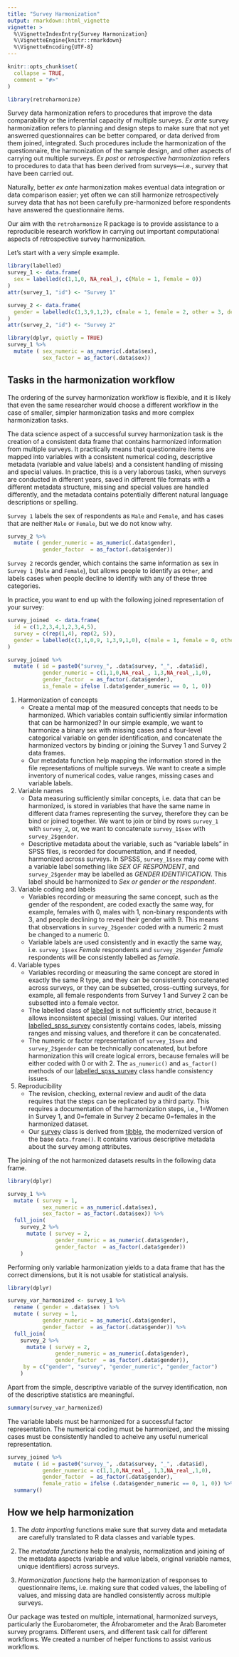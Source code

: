 ```yaml
---
title: "Survey Harmonization"
output: rmarkdown::html_vignette
vignette: >
  %\VignetteIndexEntry{Survey Harmonization}
  %\VignetteEngine{knitr::rmarkdown}
  %\VignetteEncoding{UTF-8}
---
```


```r
knitr::opts_chunk$set(
  collapse = TRUE,
  comment = "#>"
)
```

```r
library(retroharmonize)
```

Survey data harmonization refers to procedures that improve the data comparability or the inferential capacity of multiple surveys. *Ex ante* survey harmonization refers to planning and design steps to make sure that not yet answerred questionnaires can be better compared, or data derived from them joined, integrated. Such procedures include the harmonization of the questionnaire, the harmonization of the sample design, and other aspects of carrying out multiple surveys. *Ex post* or *retrospective harmonization* refers to procedures to data that has been derived from surveys---i.e., survey that have been carried out. 

Naturally, better *ex ante* harmonization makes eventual data integration or data comparison easier; yet often we can still harmonize retrospectively survey data that has not been carefully pre-harmonized before respondents have answered the questionnaire items.

Our aim with the `retroharmonize` R package is to provide assistance to a reproducible research workflow in carrying out important computational aspects of retrospective survey harmonization. 

Let's start with a very simple example.

```r
library(labelled)
survey_1 <- data.frame(
  sex = labelled(c(1,1,0, NA_real_), c(Male = 1, Female = 0))
)
attr(survey_1, "id") <- "Survey 1"

survey_2 <- data.frame(
  gender = labelled(c(1,3,9,1,2), c(male = 1, female = 2, other = 3, declined = 9))
)
attr(survey_2, "id") <- "Survey 2"
```


```r
library(dplyr, quietly = TRUE)
survey_1 %>%
  mutate ( sex_numeric = as_numeric(.data$sex), 
           sex_factor = as_factor(.data$sex))
```

## Tasks in the harmonization workflow

The ordering of the survey harmonization workflow is flexible, and it is likely that even the same researcher would choose a different workflow in the case of smaller, simpler harmonization tasks and more complex harmonization tasks.

The data science aspect of a successful survey harmonization task is the creation of a consistent data frame that contains harmonized information from multiple surveys. It practically means that questionnaire items are mapped into variables with a consistent numerical coding, descriptive metadata (variable and value labels) and a consistent handling of missing and special values. In practice, this is a very laborous tasks, when surveys are conducted in different years, saved in different file formats with a different metadata structure, missing and special values are handled differently, and the metadata contains potentially different natural language descriptions or spelling.

`Survey 1` labels the sex of respondents as `Male` and `Female`, and has cases that are neither `Male` or `Female`, but we do not know why.

```r
survey_2 %>%
  mutate ( gender_numeric = as_numeric(.data$gender), 
           gender_factor  = as_factor(.data$gender))
```

`Survey 2` records gender, which contains the same information as sex in `Survey 1` (`Male` and `Female`), but allows people to identify as `Other`, and labels cases when people decline to identify with any of these three categories.

In practice, you want to end up with the following joined representation of your survey:

```r
survey_joined  <- data.frame(
  id = c(1,2,3,4,1,2,3,4,5),
  survey = c(rep(1,4), rep(2, 5)),
  gender = labelled(c(1,1,0,9, 1,3,9,1,0), c(male = 1, female = 0, other = 3, declined = 9))
)

survey_joined %>%
  mutate ( id = paste0("survey_", .data$survey, "_", .data$id),
           gender_numeric = c(1,1,0,NA_real_, 1,3,NA_real_,1,0), 
           gender_factor  = as_factor(.data$gender), 
           is_female = ifelse (.data$gender_numeric == 0, 1, 0))
```


1.  Harmonization of concepts
    *  Create a mental map of the measured concepts that needs to be harmonized. Which variables contain sufficiently similar information that can be harmonized? In our simple example, we want to harmonize a binary sex with missing cases and a four-level categorical variable on gender identification, and concatenate the harmonized vectors by binding or joining the Survey 1 and Survey 2 data frames.
    *  Our metadata function help mapping the information stored in the file representations of multiple surveys. We want to create a simple inventory of numerical codes, value ranges, missing cases and variable labels.
2.  Variable names
    *  Data measuring sufficiently similar concepts, i.e. data that can be harmonized, is stored in variables that have the same name in different data frames representing the survey, therefore they can be bind or joined together. We want to join or bind by rows `survey_1` with `survey_2`, or, we want to concatenate `survey_1$sex` with `survey_2$gender`.
    *  Descriptive metadata about the variable, such as "variable labels" in SPSS files, is recorded for documentation, and if needed, harmonized across surveys. In SPSSS,  `survey_1$sex` may come with a variable label something like *SEX OF RESPONDENT*, and `survey_2$gender` may be labelled as *GENDER IDENTIFICATION*. This label should be harmonized to *Sex or gender or the respondent*. 
3.  Variable coding and labels
    * Variables recording or measuring the same concept, such as the gender of the respondent, are coded exactly the same way, for example, females with 0, males with 1, non-binary respondents with 3, and people declining to reveal their gender with 9. This means that observations in `survey_2$gender` coded with a numeric 2 must be changed to a numeric 0.
    * Variable labels are used consistently and in exactly the same way, i.e. `survey_1$sex` *Female* respondents and `survey_2$gender` *female* respondents will be consistently labelled as *female*.
4.  Variable types
    * Variables recording or measuring the same concept are stored in exactly the same R type, and they can be consistently concatenated across surveys, or they can be subsetted, cross-cutting surveys, for example, all female respondents from Survey 1 and Survey 2 can be subsetted into a female vector.
    * The labelled class of [labelled](https://cran.r-project.org/web/packages/labelled/vignettes/intro_labelled.html) is not sufficiently strict, because it allows inconsistent special (missing) values.  Our interited [labelled_spss_survey](https://retroharmonize.dataobservatory.eu/reference/labelled_spss_survey.html) consistently contains codes, labels, missing ranges and missing values, and therefore it can be concatenated.
    * The numeric or factor representation of `survey_1$sex` and `survey_2$gender` can be technically concatenated, but before harmonization this will create logical errors, because females will be either coded with 0 or with 2. The `as_numeric()` and `as_factor()` methods of our [labelled_spss_survey](https://retroharmonize.dataobservatory.eu/reference/labelled_spss_survey.html)  class handle consistency issues.
5.  Reproducibility
    * The revision, checking, external review and audit of the data requires that the steps can be replicated by a third party. This requires a documentation of the harmonization steps, i.e., 1=Women in Survey 1, and 0=female in Survey 2 became 0=females in the harmonized dataset.
    * Our [survey](https://retroharmonize.dataobservatory.eu/reference/survey.html) class is derived from [tibble](https://tibble.tidyverse.org/), the modernized version of the base `data.frame()`. It contains various descriptive metadata about the survey among attributes.
    
The joining of the not harmonized datasets results in the following data frame.
    
```r
library(dplyr)

survey_1 %>%
  mutate ( survey = 1, 
           sex_numeric = as_numeric(.data$sex), 
           sex_factor = as_factor(.data$sex)) %>%
  full_join( 
    survey_2 %>%
      mutate ( survey = 2, 
               gender_numeric = as_numeric(.data$gender), 
               gender_factor  = as_factor(.data$gender))
    )

```  
    
Performing only variable harmonization yields to a data frame that has the correct dimensions, but it is not usable for statistical analysis. 

    
```r
library(dplyr)

survey_var_harmonized <- survey_1 %>%
  rename ( gender = .data$sex ) %>%
  mutate ( survey = 1, 
           gender_numeric = as_numeric(.data$gender), 
           gender_factor  = as_factor(.data$gender)) %>%
  full_join( 
    survey_2 %>%
      mutate ( survey = 2, 
               gender_numeric = as_numeric(.data$gender), 
               gender_factor  = as_factor(.data$gender)), 
     by = c("gender", "survey", "gender_numeric", "gender_factor")
    )

```      

Apart from the simple, descriptive variable of the survey identification, non of the descriptive statistics are meaningful.    

```r
summary(survey_var_harmonized)
```
The variable labels must be harmonized for a successful factor representation.  The numerical coding must be harmonized, and the missing cases must be consistently handled to acheive any useful numerical representation. 

```r
survey_joined %>%
  mutate ( id = paste0("survey_", .data$survey, "_", .data$id),
           gender_numeric = c(1,1,0,NA_real_, 1,3,NA_real_,1,0), 
           gender_factor  = as_factor(.data$gender), 
           female_ratio = ifelse (.data$gender_numeric == 0, 1, 0)) %>%
  summary()
```
## How we help harmonization

1. The *data importing* functions make sure that survey data and metadata are carefully translated to R data classes and variable types.  

2. The *metadata functions* help the analysis, normalization and joining of the metadata aspects (variable and value labels, original variable names, unique identifiers) across surveys.

3. *Harmonization functions* help the harmonization of responses to questionnaire items, i.e. making sure that coded values, the labelling of values, and missing data are handled consistently across multiple surveys.

Our package was tested on multiple, international, harmonized surveys, particularly the Eurobarometer, the Afrobarometer and the Arab Barometer survey programs. Different users, and different task call for different workflows.  We created a number of helper functions to assist various workflows.  
